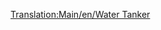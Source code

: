 [[Translation:Main/en/Water Tanker]]{{en/-}}{{Template:Trains_Carriages_new
|Picture=[[File:en/Watertanker.png]]
|NormalCost=£1,166 ($2,332)
|NormalWeight=25 / 50 t
|NormalCapacity=25,000 litres of water
|MonoCost="
|MonoWeight=25 / 55 t
|MonoCapacity=30,000 litres of water
|MagCost="
|MagWeight=25 / 57 t
|MagCapacity=32,000 litres of water
|Description=Water tankers carry liquid water into [[Main/en/town]]s which have a [[Main/en/water tower]]. This wagon is only available in the [[Main/en/Climates#Sub-tropical|Sub-Tropical]] climate.
}}